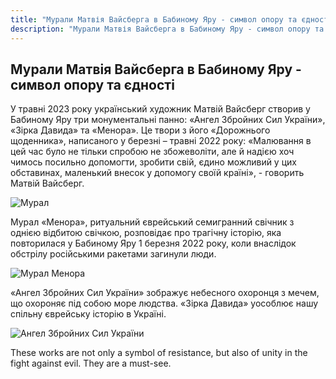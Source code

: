 ```yaml
---
title: "Мурали Матвія Вайсберга в Бабиному Яру - символ опору та єдності"
description: "Мурали Матвія Вайсберга в Бабиному Яру - символ опору та єдності"
---
```



## Мурали Матвія Вайсберга в Бабиному Яру - символ опору та єдності

У травні 2023 року український художник Матвій Вайсберг створив у Бабиному Яру три монументальні панно: «Ангел Збройних Сил України», «Зірка Давида» та «Менора». Це твори з його «Дорожнього щоденника», написаного у березні – травні 2022 року: «Малювання в цей час було не тільки спробою не збожеволіти, але й надією хоч чимось посильно допомогти, зробити свій, єдино можливий у цих обставинах, маленький внесок у допомогу своїй країні», - говорить Матвій Вайсберг.

<Image src="/assets/events/mural/01.webp" alt="Мурал" />

Мурал «Менора», ритуальний єврейський семигранний свічник з однією відбитою свічкою, розповідає про трагічну історію, яка повторилася у Бабиному Яру 1 березня 2022 року, коли внаслідок обстрілу російськими ракетами загинули люди.

<Image src="/assets/events/mural/02.webp" alt="Мурал Менора" />

«Ангел Збройних Сил України» зображує небесного охоронця з мечем, що охороняє під собою море людства. «Зірка Давида» уособлює нашу спільну єврейську історію в Україні.

<Image src="/assets/events/mural/03.webp" alt="Ангел Збройних Сил України" />

These works are not only a symbol of resistance, but also of unity in the fight against evil. They are a must-see.
